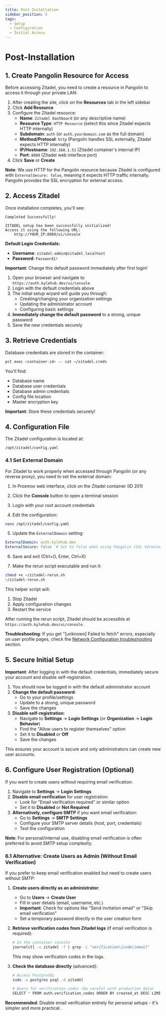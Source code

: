```yaml
---
title: Post-Installation
sidebar_position: 3
tags:
  - Setup
  - Configuration
  - Initial Access
---
```


# Post-Installation

## 1. Create Pangolin Resource for Access

Before accessing Zitadel, you need to create a resource in Pangolin to access it through your private LAN:

1. After creating the site, click on the **Resources** tab in the left sidebar
2. Click **Add Resource**
3. Configure the Zitadel resource:
   - **Name**: `Zitadel Dashboard` (or any descriptive name)
   - **Resource Type**: `HTTP Resource` (select this since Zitadel expects HTTP internally)
   - **Subdomain**: `auth` (or `auth.yourdomain.com` as the full domain)
   - **Method/Protocol**: `http` (Pangolin handles SSL externally, Zitadel expects HTTP internally)
   - **IP/Hostname**: `192.168.1.51` (Zitadel container's internal IP)
   - **Port**: `8080` (Zitadel web interface port)
4. Click **Save** or **Create**

**Note**: We use HTTP for the Pangolin resource because Zitadel is configured with `ExternalSecure: false`, meaning it expects HTTP traffic internally. Pangolin provides the SSL encryption for external access.

## 2. Access Zitadel

Once installation completes, you'll see:

```
Completed Successfully!

ZITADEL setup has been successfully initialized!
Access it using the following URL:
    http://YOUR_IP:8080/ui/console
```

**Default Login Credentials:**
- **Username**: `zitadel-admin@zitadel.localhost`
- **Password**: `Password1!`

**Important**: Change this default password immediately after first login!

1. Open your browser and navigate to `https://auth.kylehub.dev/ui/console`
2. Login with the default credentials above
3. The initial setup wizard will guide you through:
   - Creating/changing your organization settings
   - Updating the administrator account
   - Configuring basic settings
4. **Immediately change the default password** to a strong, unique password
5. Save the new credentials securely

## 3. Retrieve Credentials

Database credentials are stored in the container:

```bash
pct exec <container-id> -- cat ~/zitadel.creds
```

You'll find:
- Database name
- Database user credentials
- Database admin credentials
- Config file location
- Master encryption key

**Important**: Store these credentials securely!

## 4. Configuration File

The Zitadel configuration is located at:
```
/opt/zitadel/config.yaml
```

### 4.1 Set External Domain

For Zitadel to work properly when accessed through Pangolin (or any reverse proxy), you need to set the external domain:

1. In Proxmox web interface, click on the Zitadel container (ID 201)
2. Click the **Console** button to open a terminal session
3. Login with your root account credentials

4. Edit the configuration:
```bash
nano /opt/zitadel/config.yaml
```

5. Update the `ExternalDomain` setting:
```yaml
ExternalDomain: auth.kylehub.dev
ExternalSecure: false  # Set to false when using Pangolin (SSL termination handled by Pangolin)
```

6. Save and exit (Ctrl+O, Enter, Ctrl+X)

7. Make the rerun script executable and run it:
```bash
chmod +x ~/zitadel-rerun.sh
~/zitadel-rerun.sh
```

This helper script will:
1. Stop Zitadel
2. Apply configuration changes
3. Restart the service

After running the rerun script, Zitadel should be accessible at `https://auth.kylehub.dev/ui/console`.

**Troubleshooting**: If you get "[unknown] Failed to fetch" errors, especially on user profile pages, check the [Network Configuration troubleshooting](../network-configuration.mdx#212-frontend-api-communication-issues) section.

## 5. Secure Initial Setup

**Important**: After logging in with the default credentials, immediately secure your account and disable self-registration.

1. You should now be logged in with the default administrator account
2. **Change the default password**:
   - Go to your profile/settings
   - Update to a strong, unique password
   - Save the changes
3. **Disable self-registration**:
   - Navigate to **Settings** → **Login Settings** (or **Organization** → **Login Behavior**)
   - Find the "Allow users to register themselves" option
   - Set it to **Disabled** or **Off**
   - Save the changes

This ensures your account is secure and only administrators can create new user accounts.

## 6. Configure User Registration (Optional)

If you want to create users without requiring email verification:

1. Navigate to **Settings** → **Login Settings**
2. **Disable email verification** for user registration:
   - Look for "Email verification required" or similar option
   - Set it to **Disabled** or **Not Required**
3. **Alternatively, configure SMTP** if you want email verification:
   - Go to **Settings** → **SMTP Settings**
   - Configure your SMTP server details (host, port, credentials)
   - Test the configuration

**Note**: For personal/internal use, disabling email verification is often preferred to avoid SMTP setup complexity.

### 6.1 Alternative: Create Users as Admin (Without Email Verification)

If you prefer to keep email verification enabled but need to create users without SMTP:

1. **Create users directly as an administrator**:
   - Go to **Users** → **Create User**
   - Fill in user details (email, username, etc.)
   - **Important**: Check for options like "Send invitation email" or "Skip email verification"
   - Set a temporary password directly in the user creation form

2. **Retrieve verification codes from Zitadel logs** (if email verification is required):
   ```bash
   # In the container console
   journalctl -u zitadel -f | grep -i "verification\|code\|email"
   ```
   This may show verification codes in the logs.

3. **Check the database directly** (advanced):
   ```bash
   # Access PostgreSQL
   sudo -u postgres psql -d zitadel
   
   # Query for verification codes (be careful with production data)
   SELECT * FROM auth.verification_codes ORDER BY created_at DESC LIMIT 5;
   ```

**Recommended**: Disable email verification entirely for personal setups - it's simpler and more practical.